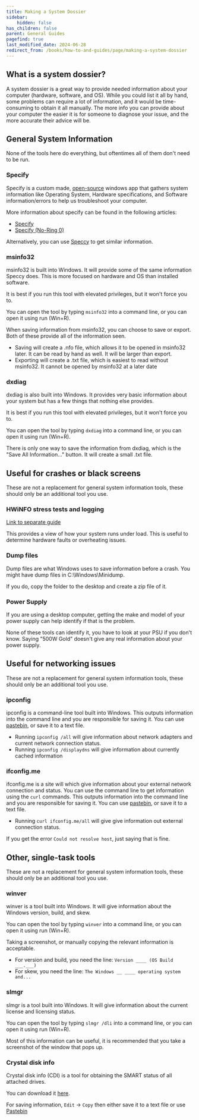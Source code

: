 ```yaml
---
title: Making a System Dossier
sidebar:
    hidden: false
has_children: false
parent: General Guides
pagefind: true
last_modified_date: 2024-06-28
redirect_from: /books/how-to-and-guides/page/making-a-system-dossier
---
```


## What is a system dossier?
A system dossier is a great way to provide needed information about your computer (hardware, software, and OS). While you could list it all by hand, some problems can require a lot of information, and it would be time-consuming to obtain it all manually. The more info you can provide about your computer the easier it is for someone to diagnose your issue, and the more accurate their advice will be.

## General System Information
None of the tools here do everything, but oftentimes all of them don't need to be run.

### Specify
Specify is a custom made, [open-source](https://github.com/Spec-ify/specify) windows app that gathers system information like Operating System, Hardware specifications, and Software information/errors to help us troubleshoot your computer.

More information about specify can be found in the following articles:
- [Specify](/factoids/specify)
- [Specify (No-Ring 0)](/factoids/specify-nr)

Alternatively, you can use [Speccy](https://www.ccleaner.com/speccy/download/standard) to get similar information.

### msinfo32
msinfo32 is built into Windows. It will provide some of the same information Speccy does. This is more focused on hardware and OS than installed software.

It is best if you run this tool with elevated privileges, but it won't force you to.

You can open the tool by typing `msinfo32` into a command line, or you can open it using run (Win+R).

When saving information from msinfo32, you can choose to save or export. Both of these provide all of the information seen.
* Saving will create a .nfo file, which allows it to be opened in msinfo32 later. It can be read by hand as well. It will be larger than export.
* Exporting will create a .txt file, which is easiest to read without msinfo32. It cannot be opened by msinfo32 at a later date

### dxdiag
dxdiag is also built into Windows. It provides very basic information about your system but has a few things that nothing else provides.

It is best if you run this tool with elevated privileges, but it won't force you to.

You can open the tool by typing `dxdiag` into a command line, or you can open it using run (Win+R).

There is only one way to save the information from dxdiag, which is the "Save All Information..." button. It will create a small .txt file.

## Useful for crashes or black screens
These are not a replacement for general system information tools, these should only be an additional tool you use.

### HWiNFO stress tests and logging
[Link to separate guide](/guides/hwinfo)

This provides a view of how your system runs under load. This is useful to determine hardware faults or overheating issues.

### Dump files
Dump files are what Windows uses to save information before a crash. You might have dump files in C:\Windows\Minidump.

If you do, copy the folder to the desktop and create a zip file of it.

### Power Supply
If you are using a desktop computer, getting the make and model of your power supply can help identify if that is the problem.

None of these tools can identify it, you have to look at your PSU if you don't know. Saying "500W Gold" doesn't give any real information about your power supply.

## Useful for networking issues
These are not a replacement for general system information tools, these should only be an additional tool you use.

### ipconfig
ipconfig is a command-line tool built into Windows. This outputs information into the command line and you are responsible for saving it. You can use [pastebin](https://www.pastebin.com), or save it to a text file.

* Running `ipconfig /all` will give information about network adapters and current network connection status.
* Running `ipconfig /displaydns` will give information about currently cached information

### ifconfig.me
ifconfig.me is a site will which give information about your external network connection and status. You can use the command line to get information using the `curl` commands. This outputs information into the command line and you are responsible for saving it. You can use [pastebin](https://www.pastebin.com), or save it to a text file.

* Running `curl ifconfig.me/all` will give give information out external connection status.

If you get the error `Could not resolve host`, just saying that is fine.

## Other, single-task tools
These are not a replacement for general system information tools, these should only be an additional tool you use.

### winver
winver is a tool built into Windows. It will give information about the Windows version, build, and skew.

You can open the tool by typing `winver` into a command line, or you can open it using run (Win+R).

Taking a screenshot, or manually copying the relevant information is acceptable.
* For version and build, you need the line: `Version ____ (OS Build ___.___)`
* For skew, you need the line: `The Windows __ ____ operating system and...`

### slmgr
slmgr is a tool built into Windows. It will give information about the current license and licensing status.

You can open the tool by typing `slmgr /dli` into a command line, or you can open it using run (Win+R).

Most of this information can be useful, it is recommended that you take a screenshot of the window that pops up.

### Crystal disk info
Crystal disk info (CDI) is a tool for obtaining the SMART status of all attached drives.

You can download it [here](https://osdn.net/projects/crystaldiskinfo/downloads/73319/CrystalDiskInfo8_7_0.exe).

For saving information, `Edit` -> `Copy` then either save it to a text file or use [Pastebin](https://www.pastebin.com)
